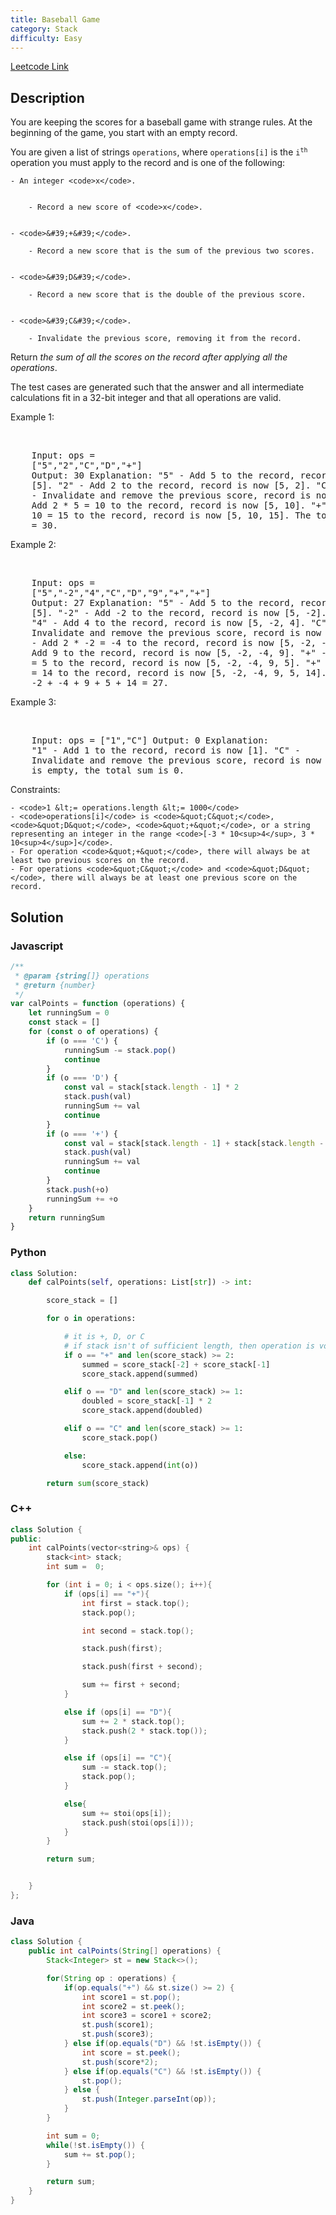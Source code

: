 ```yaml
---
title: Baseball Game
category: Stack
difficulty: Easy
---
```


<Callout>

[Leetcode Link](https://leetcode.com/problems/baseball-game)

</Callout>

## Description

You are keeping the scores for a baseball game with strange rules. At the beginning of the game, you start with an empty record.

You are given a list of strings <code>operations</code>, where <code>operations[i]</code> is the <code>i<sup>th</sup></code> operation you must apply to the record and is one of the following:

    - An integer <code>x</code>.


    	- Record a new score of <code>x</code>.


    - <code>&#39;+&#39;</code>.

    	- Record a new score that is the sum of the previous two scores.


    - <code>&#39;D&#39;</code>.

    	- Record a new score that is the double of the previous score.


    - <code>&#39;C&#39;</code>.

    	- Invalidate the previous score, removing it from the record.

Return _the sum of all the scores on the record after applying all the operations_.

The test cases are generated such that the answer and all intermediate calculations fit in a 32-bit integer and that all operations are valid.

Example 1:

<br />

<pre className="overflow-x-auto">
	Input: ops =
	[&quot;5&quot;,&quot;2&quot;,&quot;C&quot;,&quot;D&quot;,&quot;+&quot;]
	Output: 30 Explanation: &quot;5&quot; - Add 5 to the record, record is now
	[5]. &quot;2&quot; - Add 2 to the record, record is now [5, 2]. &quot;C&quot;
	- Invalidate and remove the previous score, record is now [5]. &quot;D&quot; -
	Add 2 * 5 = 10 to the record, record is now [5, 10]. &quot;+&quot; - Add 5 +
	10 = 15 to the record, record is now [5, 10, 15]. The total sum is 5 + 10 + 15
	= 30.
</pre>

Example 2:

<br />

<pre className="overflow-x-auto">
	Input: ops =
	[&quot;5&quot;,&quot;-2&quot;,&quot;4&quot;,&quot;C&quot;,&quot;D&quot;,&quot;9&quot;,&quot;+&quot;,&quot;+&quot;]
	Output: 27 Explanation: &quot;5&quot; - Add 5 to the record, record is now
	[5]. &quot;-2&quot; - Add -2 to the record, record is now [5, -2].
	&quot;4&quot; - Add 4 to the record, record is now [5, -2, 4]. &quot;C&quot; -
	Invalidate and remove the previous score, record is now [5, -2]. &quot;D&quot;
	- Add 2 * -2 = -4 to the record, record is now [5, -2, -4]. &quot;9&quot; -
	Add 9 to the record, record is now [5, -2, -4, 9]. &quot;+&quot; - Add -4 + 9
	= 5 to the record, record is now [5, -2, -4, 9, 5]. &quot;+&quot; - Add 9 + 5
	= 14 to the record, record is now [5, -2, -4, 9, 5, 14]. The total sum is 5 +
	-2 + -4 + 9 + 5 + 14 = 27.
</pre>

Example 3:

<br />

<pre className="overflow-x-auto">
	Input: ops = [&quot;1&quot;,&quot;C&quot;] Output: 0 Explanation:
	&quot;1&quot; - Add 1 to the record, record is now [1]. &quot;C&quot; -
	Invalidate and remove the previous score, record is now []. Since the record
	is empty, the total sum is 0.
</pre>

Constraints:

    - <code>1 &lt;= operations.length &lt;= 1000</code>
    - <code>operations[i]</code> is <code>&quot;C&quot;</code>, <code>&quot;D&quot;</code>, <code>&quot;+&quot;</code>, or a string representing an integer in the range <code>[-3 * 10<sup>4</sup>, 3 * 10<sup>4</sup>]</code>.
    - For operation <code>&quot;+&quot;</code>, there will always be at least two previous scores on the record.
    - For operations <code>&quot;C&quot;</code> and <code>&quot;D&quot;</code>, there will always be at least one previous score on the record.

## Solution

### Javascript

```javascript
/**
 * @param {string[]} operations
 * @return {number}
 */
var calPoints = function (operations) {
	let runningSum = 0
	const stack = []
	for (const o of operations) {
		if (o === 'C') {
			runningSum -= stack.pop()
			continue
		}
		if (o === 'D') {
			const val = stack[stack.length - 1] * 2
			stack.push(val)
			runningSum += val
			continue
		}
		if (o === '+') {
			const val = stack[stack.length - 1] + stack[stack.length - 2]
			stack.push(val)
			runningSum += val
			continue
		}
		stack.push(+o)
		runningSum += +o
	}
	return runningSum
}
```

### Python

```python
class Solution:
    def calPoints(self, operations: List[str]) -> int:

        score_stack = []

        for o in operations:

            # it is +, D, or C
            # if stack isn't of sufficient length, then operation is voided
            if o == "+" and len(score_stack) >= 2:
                summed = score_stack[-2] + score_stack[-1]
                score_stack.append(summed)

            elif o == "D" and len(score_stack) >= 1:
                doubled = score_stack[-1] * 2
                score_stack.append(doubled)

            elif o == "C" and len(score_stack) >= 1:
                score_stack.pop()

            else:
                score_stack.append(int(o))

        return sum(score_stack)
```

### C++

```cpp
class Solution {
public:
    int calPoints(vector<string>& ops) {
        stack<int> stack;
        int sum =  0;

        for (int i = 0; i < ops.size(); i++){
            if (ops[i] == "+"){
                int first = stack.top();
                stack.pop();

                int second = stack.top();

                stack.push(first);

                stack.push(first + second);

                sum += first + second;
            }

            else if (ops[i] == "D"){
                sum += 2 * stack.top();
                stack.push(2 * stack.top());
            }

            else if (ops[i] == "C"){
                sum -= stack.top();
                stack.pop();
            }

            else{
                sum += stoi(ops[i]);
                stack.push(stoi(ops[i]));
            }
        }

        return sum;


    }
};

```

### Java

```java
class Solution {
    public int calPoints(String[] operations) {
        Stack<Integer> st = new Stack<>();

        for(String op : operations) {
            if(op.equals("+") && st.size() >= 2) {
                int score1 = st.pop();
                int score2 = st.peek();
                int score3 = score1 + score2;
                st.push(score1);
                st.push(score3);
            } else if(op.equals("D") && !st.isEmpty()) {
                int score = st.peek();
                st.push(score*2);
            } else if(op.equals("C") && !st.isEmpty()) {
                st.pop();
            } else {
                st.push(Integer.parseInt(op));
            }
        }

        int sum = 0;
        while(!st.isEmpty()) {
            sum += st.pop();
        }

        return sum;
    }
}

```
